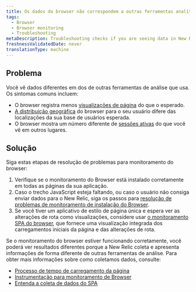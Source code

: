 ```yaml
---
title: Os dados do browser não correspondem a outras ferramentas analíticas
tags:
  - Browser
  - Browser monitoring
  - Troubleshooting
metaDescription: Troubleshooting checks if you are seeing data in New Relic that doesn't match other analytics tools.
freshnessValidatedDate: never
translationType: machine
---
```


## Problema

Você vê dados diferentes em <InlinePopover type="browser"/>dos de outras ferramentas de análise que usa. Os sintomas comuns incluem:

* O browser registra menos [visualizações de página](/docs/browser/new-relic-browser/additional-standard-features/page-views-insights-your-sites-popularity) do que o esperado.
* [A distribuição geográfica](/docs/browser/new-relic-browser/additional-standard-features/geography-webpage-performance-location) do browser para o seu usuário difere das localizações da sua base de usuários esperada.
* O browser mostra um número diferente de [sessões ativas](/docs/browser/new-relic-browser/page-load-timing-resources/session-tracking) do que você vê em outros lugares.

## Solução

Siga estas etapas de resolução de problemas para monitoramento do browser:

1. Verifique se o monitoramento do Browser está instalado corretamente em todas as páginas da sua aplicação.
2. Caso o trecho JavaScript esteja faltando, ou caso o usuário não consiga enviar dados para o New Relic, siga os passos para [resolução de problemas de monitoramento de instalação do Browser](/docs/browser/new-relic-browser/installation-configuration/troubleshooting-browser-monitoring-installation).
3. Se você tiver um aplicativo de estilo de página única e espera ver as alterações de rota como visualizações, considere usar [o monitoramento SPA do browser](/docs/browser/single-page-app-monitoring/get-started/welcome-single-page-app-monitoring), que fornece uma visualização integrada dos carregamentos iniciais da página e das alterações de rota.

Se o monitoramento do browser estiver funcionando corretamente, você poderá ver resultados diferentes porque a New Relic coleta e apresenta informações de forma diferente de outras ferramentas de análise. Para obter mais informações sobre como coletamos dados, consulte:

* [Processo de tempo de carregamento da página](/docs/browser/new-relic-browser/page-load-timing-resources/page-load-timing-process)
* [Instrumentação para monitoramento de Browser](/docs/browser/new-relic-browser/page-load-timing-resources/instrumentation-browser-monitoring)
* [Entenda a coleta de dados do SPA](/docs/browser/single-page-app-monitoring/use-spa-data/understand-spa-data-collection)